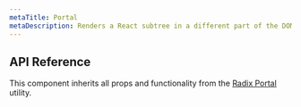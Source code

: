 ```yaml
---
metaTitle: Portal
metaDescription: Renders a React subtree in a different part of the DOM.
---
```


## API Reference

This component inherits all props and functionality from the [Radix Portal](/docs/primitives/utilities/portal) utility.
